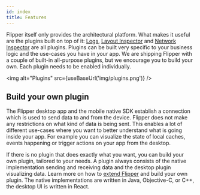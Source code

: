 ```yaml
---
id: index
title: Features
---
```


Flipper itself only provides the architectural platform. What makes it useful are the plugins built on top of it: [Logs](plugins/device-logs), [Layout Inspector](plugins/inspector) and [Network Inspector](plugins/network) are all plugins. Plugins can be built very specific to your business logic and the use-cases you have in your app. We are shipping Flipper with a couple of built-in all-purpose plugins, but we encourage you to build your own. Each plugin needs to be enabled individually.

<img alt="Plugins" src={useBaseUrl('img/plugins.png')} />

## Build your own plugin

The Flipper desktop app and the mobile native SDK establish a connection which is used to send data to and from the device. Flipper does not make any restrictions on what kind of data is being sent. This enables a lot of different use-cases where you want to better understand what is going inside your app. For example you can visualize the state of local caches, events happening or trigger actions on your app from the desktop.

If there is no plugin that does exactly what you want, you can build your own plugin, tailored to your needs. A plugin always consists of the native implementation sending and receiving data and the desktop plugin visualizing data. Learn more on how to [extend Flipper](../tutorial/intro.mdx) and build your own plugin. The native implementations are written in Java, Objective-C, or C++, the desktop UI is written in React.
